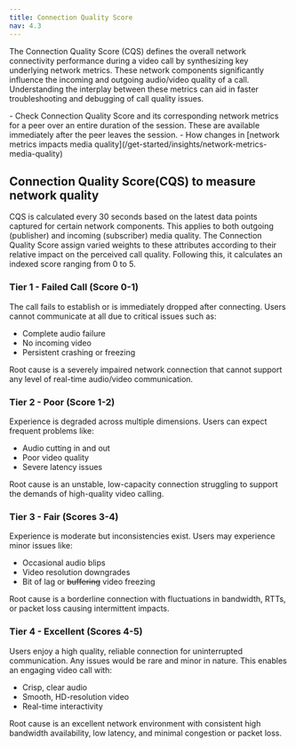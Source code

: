 ```yaml
---
title: Connection Quality Score
nav: 4.3
---
```


The Connection Quality Score (CQS) defines the overall network connectivity performance during a video call by synthesizing key underlying network metrics. These network components significantly influence the incoming and outgoing audio/video quality of a call. Understanding the interplay between these metrics can aid in faster troubleshooting and debugging of call quality issues.


<FlexContainer>
<Callout title="">
- Check Connection Quality Score and its corresponding network metrics for a peer over an entire duration of the session. These are available immediately after the peer leaves the session.
- How changes in [network metrics impacts media quality](/get-started/insights/network-metrics-media-quality)
</Callout>
</FlexContainer>



## Connection Quality Score(CQS) to measure network quality

CQS is calculated every 30 seconds based on the latest data points captured for certain network components. This applies to both outgoing (publisher) and incoming (subscriber) media quality. The Connection Quality Score assign varied weights to these attributes according to their relative impact on the perceived call quality. Following this, it calculates an indexed score ranging from 0 to 5.

### Tier 1 - Failed Call (Score 0-1)

The call fails to establish or is immediately dropped after connecting. Users cannot communicate at all due to critical issues such as:

- Complete audio failure
- No incoming video
- Persistent crashing or freezing


Root cause is a severely impaired network connection that cannot support any level of real-time audio/video communication.


### Tier 2 - Poor (Score 1-2)

Experience is degraded across multiple dimensions. Users can expect frequent problems like:

- Audio cutting in and out
- Poor video quality
- Severe latency issues


 Root cause is an unstable, low-capacity connection struggling to support the demands of high-quality video calling.


### Tier 3 - Fair (Scores 3-4)

Experience is moderate but inconsistencies exist. Users may experience minor issues like:

- Occasional audio blips
- Video resolution downgrades
- Bit of lag or ~~buffering~~ video freezing


 Root cause is a borderline connection with fluctuations in bandwidth, RTTs, or packet loss causing intermittent impacts.


### Tier 4 - Excellent (Scores 4-5)

Users enjoy a high quality, reliable connection for uninterrupted communication. Any issues would be rare and minor in nature. This enables an engaging video call with:

- Crisp, clear audio
- Smooth, HD-resolution video
- Real-time interactivity


 Root cause is an excellent network environment with consistent high bandwidth availability, low latency, and minimal congestion or packet loss.
